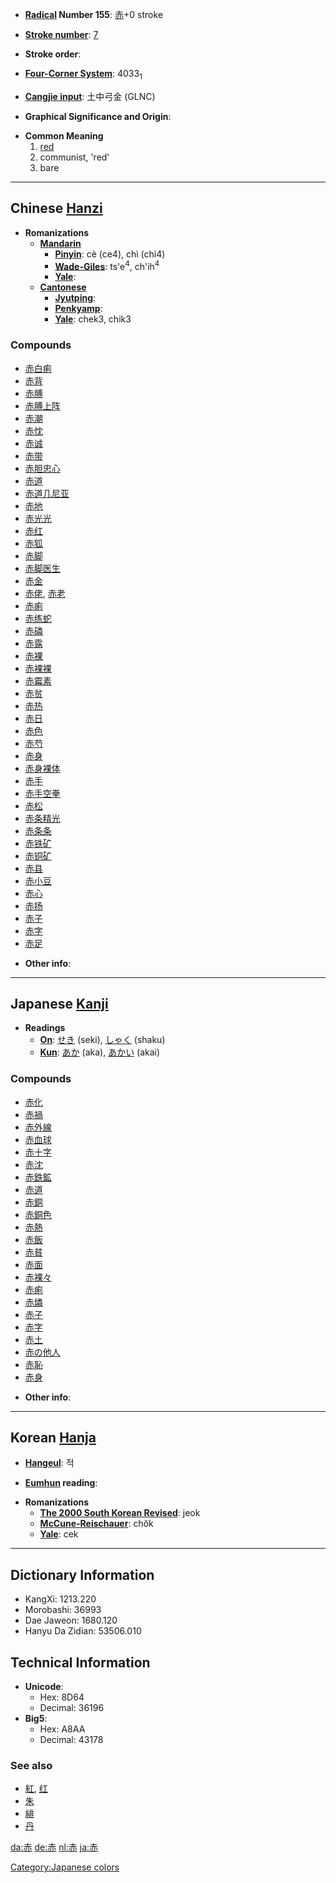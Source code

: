 * '''[[Wiktionary:Chinese radical index| Radical]] Number 155''': [[Wiktionary:Chinese radical index 赤|赤]]+0 stroke

* '''[[Wiktionary:Chinese total strokes index|Stroke number]]''': [[Wiktionary:Chinese total strokes index 7|7]]

* '''Stroke order''': 

* '''[[Wiktionary:Chinese four corner index|Four-Corner System]]''': 4033<sub>1</sub>

* '''[[Wiktionary:Chinese Cangjie index|Cangjie input]]''': 土中弓金 (GLNC)

* '''Graphical Significance and Origin''': 

* '''Common Meaning'''
*#[[red]]
*# communist, 'red'
*# bare

----

== Chinese [[Hanzi]] ==

* '''Romanizations'''
** '''[[Mandarin]]'''
*** '''[[Pinyin]]''': cè (ce4), chì (chi4)
*** '''[[Wade-Giles]]''': ts'e<sup>4</sup>, ch'ih<sup>4</sup>
*** '''[[Yale]]''': 
** '''[[Cantonese]]'''
*** '''[[Jyutping]]''':
*** '''[[Penkyamp]]''': 
*** '''[[Yale]]''': chek3, chik3

===Compounds===
*[[赤白痢]]
*[[赤背]]
*[[赤膊]]
*[[赤膊上阵]]
*[[赤潮]]
*[[赤忱]]
*[[赤诚]]
*[[赤带]]
*[[赤胆忠心]]
*[[赤道]]
*[[赤道几尼亚]]
*[[赤地]]
*[[赤光光]]
*[[赤红]]
*[[赤狐]]
*[[赤脚]]
*[[赤脚医生]]
*[[赤金]]
*[[赤佬]], [[赤老]]
*[[赤痢]]
*[[赤练蛇]]
*[[赤磷]]
*[[赤露]]
*[[赤裸]]
*[[赤裸裸]]
*[[赤霉素]]
*[[赤贫]]
*[[赤热]]
*[[赤日]]
*[[赤色]]
*[[赤芍]]
*[[赤身]]
*[[赤身裸体]]
*[[赤手]]
*[[赤手空拳]]
*[[赤松]]
*[[赤条精光]]
*[[赤条条]]
*[[赤铁矿]]
*[[赤铜矿]]
*[[赤县]]
*[[赤小豆]]
*[[赤心]]
*[[赤扬]]
*[[赤子]]
*[[赤字]]
*[[赤足]]

* '''Other info''': 

----

== Japanese [[Kanji]] ==
[[Category:Japanese colors]]
* '''Readings'''
** '''[[On]]''': [[せき]] (seki), [[しゃく]] (shaku)
** '''[[Kun]]''': [[あか]] (aka), [[あかい]] (akai)

===Compounds===
*[[赤化]]
*[[赤禍]]
*[[赤外線]]
*[[赤血球]]
*[[赤十字]]
*[[赤沈]]
*[[赤鉄鉱]]
*[[赤道]]
*[[赤銅]]
*[[赤銅色]]
*[[赤熱]]
*[[赤飯]]
*[[赤貧]]
*[[赤面]]
*[[赤裸々]]
*[[赤痢]]
*[[赤燐]]
*[[赤子]]
*[[赤字]]
*[[赤土]]
*[[赤の他人]]
*[[赤恥]]
*[[赤身]]

* '''Other info''':  

----

== Korean [[Hanja]] ==

* '''[[Hangeul]]''': 적

* '''[[Eumhun]] reading''': 

* '''Romanizations'''
** '''[[The 2000 South Korean Revised Romanization|The 2000 South Korean Revised]]''': jeok
** '''[[McCune-Reischauer]]''': chŏk
** '''[[Yale]]''': cek

----

== Dictionary Information ==

* KangXi: 1213.220
* Morobashi: 36993
* Dae Jaweon: 1680.120
* Hanyu Da Zidian: 53506.010

== Technical Information ==

* '''Unicode''':
** Hex: 8D64
** Decimal: 36196
* '''Big5''':
** Hex: A8AA
** Decimal: 43178

===See also===
*[[紅]], [[红]]
*[[朱]]
*[[緋]]
*[[丹]]
[[da:赤]] [[de:赤]]  [[nl:赤]] [[ja:赤]]